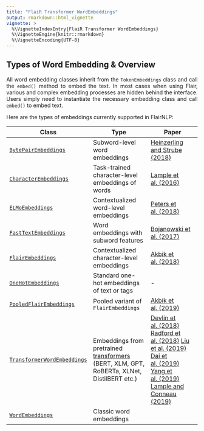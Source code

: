 ```yaml
---
title: "FlaiR Transformer WordEmbeddings"
output: rmarkdown::html_vignette
vignette: >
  %\VignetteIndexEntry{FlaiR Transformer WordEmbeddings}
  %\VignetteEngine{knitr::rmarkdown}
  %\VignetteEncoding{UTF-8}
---
```


## Types of Word Embedding & Overview

<div style="text-align: justify">


All word embedding classes inherit from the `TokenEmbeddings` class and call the `embed()` method to embed the text. In most cases when using Flair, various and complex embedding processes are hidden behind the interface. Users simply need to instantiate the necessary embedding class and call `embed()` to embed text.

Here are the types of embeddings currently supported in FlairNLP: 


| Class | Type | Paper |
| ------------- | -------------  | -------------  |
| [`BytePairEmbeddings`](https://github.com/flairNLP/flair/tree/master/resources/docs/embeddings/BYTE_PAIR_EMBEDDINGS.md) | Subword-level word embeddings | [Heinzerling and Strube (2018)](https://www.aclweb.org/anthology/L18-1473)  |
| [`CharacterEmbeddings`](https://github.com/flairNLP/flair/tree/master/resources/docs/embeddings/CHARACTER_EMBEDDINGS.md) | Task-trained character-level embeddings of words | [Lample et al. (2016)](https://www.aclweb.org/anthology/N16-1030) |
| [`ELMoEmbeddings`](https://github.com/flairNLP/flair/tree/master/resources/docs/embeddings/ELMO_EMBEDDINGS.md) | Contextualized word-level embeddings | [Peters et al. (2018)](https://aclweb.org/anthology/N18-1202)  |
| [`FastTextEmbeddings`](https://github.com/flairNLP/flair/tree/master/resources/docs/embeddings/FASTTEXT_EMBEDDINGS.md) | Word embeddings with subword features | [Bojanowski et al. (2017)](https://aclweb.org/anthology/Q17-1010)  |
| [`FlairEmbeddings`](https://github.com/flairNLP/flair/tree/master/resources/docs/embeddings/FLAIR_EMBEDDINGS.md) | Contextualized character-level embeddings | [Akbik et al. (2018)](https://www.aclweb.org/anthology/C18-1139/)  |
| [`OneHotEmbeddings`](https://github.com/flairNLP/flair/tree/master/resources/docs/embeddings/ONE_HOT_EMBEDDINGS.md) | Standard one-hot embeddings of text or tags | - |
| [`PooledFlairEmbeddings`](https://github.com/flairNLP/flair/tree/master/resources/docs/embeddings/FLAIR_EMBEDDINGS.md) | Pooled variant of `FlairEmbeddings` |  [Akbik et al. (2019)](https://www.aclweb.org/anthology/N19-1078/)  |
| [`TransformerWordEmbeddings`](https://github.com/flairNLP/flair/tree/master/resources/docs/embeddings/TRANSFORMER_EMBEDDINGS.md) | Embeddings from pretrained [transformers](https://huggingface.co/transformers/pretrained_models.html) (BERT, XLM, GPT, RoBERTa, XLNet, DistilBERT etc.) | [Devlin et al. (2018)](https://www.aclweb.org/anthology/N19-1423/) [Radford et al. (2018)](https://d4mucfpksywv.cloudfront.net/better-language-models/language_models_are_unsupervised_multitask_learners.pdf)  [Liu et al. (2019)](https://arxiv.org/abs/1907.11692) [Dai et al. (2019)](https://arxiv.org/abs/1901.02860) [Yang et al. (2019)](https://arxiv.org/abs/1906.08237) [Lample and Conneau (2019)](https://arxiv.org/abs/1901.07291) |
| [`WordEmbeddings`](https://github.com/flairNLP/flair/tree/master/resources/docs/embeddings/CLASSIC_WORD_EMBEDDINGS.md) | Classic word embeddings |  |

</div>

